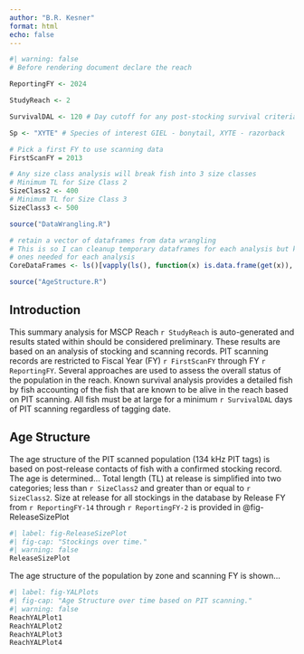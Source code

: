 ```yaml
---
author: "B.R. Kesner"
format: html
echo: false
---
```


```r
#| warning: false
# Before rendering document declare the reach

ReportingFY <- 2024

StudyReach <- 2

SurvivalDAL <- 120 # Day cutoff for any post-stocking survival criteria

Sp <- "XYTE" # Species of interest GIEL - bonytail, XYTE - razorback

# Pick a first FY to use scanning data
FirstScanFY = 2013

# Any size class analysis will break fish into 3 size classes
# Minimum TL for Size Class 2
SizeClass2 <- 400
# Minimum TL for Size Class 3
SizeClass3 <- 500

source("DataWrangling.R")

# retain a vector of dataframes from data wrangling
# This is so I can cleanup temporary dataframes for each analysis but keep the 
# ones needed for each analysis
CoreDataFrames <- ls()[vapply(ls(), function(x) is.data.frame(get(x)), logical(1))]

source("AgeStructure.R")

```
## Introduction

This summary analysis for MSCP Reach `r StudyReach` is auto-generated and results stated within should be considered preliminary.  These results are based on an analysis of stocking and scanning records.  PIT scanning records are restricted to  Fiscal Year (FY) `r FirstScanFY` through FY `r ReportingFY`.  Several approaches are used to assess the overall status of the population in the reach.  Known survival analysis provides a detailed fish by fish accounting of the fish that are known to be alive in the reach based on PIT scanning.  All fish must be at large for a minimum `r SurvivalDAL` days of PIT scanning regardless of tagging date.    

## Age Structure

The age structure of the PIT scanned population (134 kHz PIT tags) is based on post-release contacts of fish with a confirmed stocking record.  The age is determined...  Total length (TL) at release is simplified into two categories; less than `r SizeClass2` and greater than or equal to `r SizeClass2`.  Size at release for all stockings in the database by Release FY from `r ReportingFY-14` through `r ReportingFY-2` is provided in @fig-ReleaseSizePlot

```r
#| label: fig-ReleaseSizePlot
#| fig-cap: "Stockings over time."
#| warning: false
ReleaseSizePlot

```

The age structure of the population by zone and scanning FY is shown...

```r
#| label: fig-YALPlots
#| fig-cap: "Age Structure over time based on PIT scanning."
#| warning: false
ReachYALPlot1
ReachYALPlot2
ReachYALPlot3
ReachYALPlot4

```
